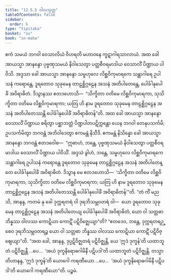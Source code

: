 ```yaml
---
title: "12.5.5 ဝါလသုတ္တ"
tableOfContents: false
sidebar:
  order: 6
type: "tipitaka"
basket: "su"
book: "sn-maha"
---
```



<DynamicBreadcrumb />

<Division number="1115" book="sn-maha">

<Paragraph number="2379" book="sn-maha">
ဧကံ သမယံ ဘဂဝါ ဝေသာလိယံ ဝိဟရတိ မဟာဝနေ ကူဋာဂါရသာလာယံ. အထ ခေါ အာယသ္မာ အာနန္ဒော ပုဗ္ဗဏှသမယံ နိဝါသေတွာ ပတ္တစီဝရမာဒါယ ဝေသာလိံ ပိဏ္ဍာယ ပါဝိသိ. အဒ္ဒသာ ခေါ အာယသ္မာ အာနန္ဒော သမ္ဗဟုလေ လိစ္ဆဝိကုမာရကေ သန္ထာဂါရေ ဥပါသနံ ကရောန္တေ, ဒူရတောဝ သုခုမေန တာဠစ္ဆိဂ္ဂဠေန အသနံ အတိပါတေန္တေ, ပေါင်္ခါနုပေါင်္ခံ အဝိရာဓိတံ. ဒိသွာနဿ ဧတဒဟောသိ—  “သိက္ခိတာ ဝတိမေ လိစ္ဆဝိကုမာရကာ, သုသိက္ခိတာ ဝတိမေ လိစ္ဆဝိကုမာရကာ; ယတြ ဟိ နာမ ဒူရတောဝ သုခုမေန တာဠစ္ဆိဂ္ဂဠေန အသနံ အတိပါတေဿန္တိ ပေါင်္ခါနုပေါင်္ခံ အဝိရာဓိတန်”တိ.
</Paragraph>

<Paragraph number="2380" book="sn-maha">
အထ ခေါ အာယသ္မာ အာနန္ဒော ဝေသာလိံ ပိဏ္ဍာယ စရိတွာ ပစ္ဆာဘတ္တံ ပိဏ္ဍပါတပဋိက္ကန္တော ယေန ဘဂဝါ တေနုပသင်္ကမိ; ဥပသင်္ကမိတွာ ဘဂဝန္တံ အဘိဝါဒေတွာ ဧကမန္တံ နိသီဒိ. ဧကမန္တံ နိသိန္နော ခေါ အာယသ္မာ အာနန္ဒော ဘဂဝန္တံ ဧတဒဝေါစ—  “ဣဓာဟံ, ဘန္တေ, ပုဗ္ဗဏှသမယံ နိဝါသေတွာ ပတ္တစီဝရမာဒါယ ဝေသာလိံ ပိဏ္ဍာယ ပါဝိသိံ. အဒ္ဒသံ ခွါဟံ, ဘန္တေ, သမ္ဗဟုလေ လိစ္ဆဝိကုမာရကေ သန္ထာဂါရေ ဥပါသနံ ကရောန္တေ ဒူရတောဝ သုခုမေန တာဠစ္ဆိဂ္ဂဠေန အသနံ အတိပါတေန္တေ ပေါင်္ခါနုပေါင်္ခံ အဝိရာဓိတံ. ဒိသွာန မေ ဧတဒဟောသိ—  ‘သိက္ခိတာ ဝတိမေ လိစ္ဆဝိကုမာရကာ, သုသိက္ခိတာ ဝတိမေ လိစ္ဆဝိကုမာရကာ; ယတြ ဟိ နာမ ဒူရတောဝ သုခုမေန တာဠစ္ဆိဂ္ဂဠေန အသနံ အတိပါတေဿန္တိ ပေါင်္ခါနုပေါင်္ခံ အဝိရာဓိတန်’”တိ.
</Paragraph>

<Paragraph number="2381" book="sn-maha">
“တံ ကိံ မညသိ, အာနန္ဒ, ကတမံ နု ခေါ ဒုက္ကရတရံ ဝါ ဒုရဘိသမ္ဘဝတရံ ဝါ—  ယော ဒူရတောဝ သုခုမေန တာဠစ္ဆိဂ္ဂဠေန အသနံ အတိပါတေယျ ပေါင်္ခါနုပေါင်္ခံ အဝိရာဓိတံ, ယော ဝါ သတ္တဓာ ဘိန္နဿ ဝါလဿ ကောဋိယာ ကောဋိံ ပဋိဝိဇ္ဈေယျာ”တိ? “ဧတဒေဝ, ဘန္တေ, ဒုက္ကရတရဉ္စေဝ ဒုရဘိသမ္ဘဝတရဉ္စ ယော ဝါ သတ္တဓာ ဘိန္နဿ ဝါလဿ ကောဋိယာ ကောဋိံ ပဋိဝိဇ္ဈေယျာ”တိ. “အထ ခေါ, အာနန္ဒ, ဒုပ္ပဋိဝိဇ္ဈတရံ ပဋိဝိဇ္ဈန္တိ, ယေ ‘ဣဒံ ဒုက္ခန်’တိ ယထာဘူတံ ပဋိဝိဇ္ဈန္တိ …ပေ…  ‘အယံ ဒုက္ခနိရောဓဂါမိနီ ပဋိပဒါ’တိ ယထာဘူတံ ပဋိဝိဇ္ဈန္တိ.
</Paragraph>

<Paragraph number="2382" book="sn-maha">
တသ္မာတိဟာနန္ဒ, ‘ဣဒံ ဒုက္ခန်’တိ ယောဂေါ ကရဏီယော …ပေ…  ‘အယံ ဒုက္ခနိရောဓဂါမိနီ ပဋိပဒါ’တိ ယောဂေါ ကရဏီယော”တိ.

</Paragraph>
</Division>

<Paragraph number="2383" type="center" book="sn-maha">
ပဉ္စမံ.
</Paragraph>